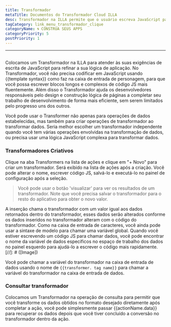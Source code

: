 ```yaml
---
title: Transformador
metaTitle: Documentos do Transformador Cloud ILLA
desc: Transformador na ILLA permite que o usuário escreva JavaScript para refinar a lógica da aplicação
tagCategory: link_menu_transformador_clique
categoryName: 🌀 CONSTRUA SEUS APPS
categoryPriority: 5
postPriority: 1
---
```


* * *

## <h2 hidden>Transformer</h2>

Colocamos um Transformador na ILLA para atender às suas exigências de escrita de JavaScript para refinar a sua lógica de aplicação. No Transformador, você não precisa codificar em JavaScript usando {{template syntax}} como faz na caixa de entrada de personagem, para que você possa escrever blocos longos e complexos de código JS mais fluentemente. Além disso o Transformador ajuda os desenvolvedores responsáveis pelo design e construção lógica de páginas a completar seu trabalho de desenvolvimento de forma mais eficiente, sem serem limitados pelo progresso uns dos outros.

Você pode usar o Transformer não apenas para operações de dados estabelecidas, mas também para criar operações de transformador ao transformar dados. Seria melhor escolher um transformador independente quando você tem várias operações envolvidas na transformação de dados, ou precisa usar uma lógica JavaScript complexa para transformar dados.

### Transformadores Criativos

Clique na aba Transformers na lista de ações e clique em "+ Novo" para criar um transformador. Será exibido na lista de ações após a criação. Você pode alterar o nome, escrever código JS, salvá-lo e executá-lo no painel de configuração após a seleção.

> Você pode usar o botão 'visualizar' para ver os resultados de um transformador. Note que você precisa salvar o transformador para o resto do aplicativo para obter o novo valor.

A inserção chama o transformador com um valor igual aos dados retornados dentro do transformador, esses dados serão alterados conforme os dados inseridos no transformador alteram com o código do transformador. Como na caixa de entrada de caracteres, você ainda pode usar a sintaxe de modelo para chamar uma variável global. Quando você estiver escrevendo um código JS para chamar dados, você pode encontrar o nome da variável de dados específicos no espaço de trabalho dos dados no painel esquerdo para ajudá-lo a escrever o código mais rapidamente.
[//]\: # ([Image])

Você pode chamar a variável do transformador na caixa de entrada de dados usando o nome de `{{transformer. tag name}}` para chamar a variável do transformador na caixa de entrada de dados.

### Consultar transformador

Colocamos um Transformador na operação de consulta para permitir que você transforme os dados obtidos no formato desejado diretamente após completar a ação, você pode simplesmente passar {{actionName.data}} para recuperar os dados depois que você tiver concluído a conversão no transformador dentro da ação.
